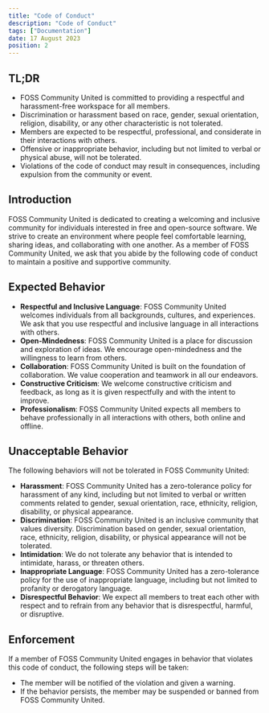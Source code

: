 ```yaml
---
title: "Code of Conduct"
description: "Code of Conduct"
tags: ["Documentation"]
date: 17 August 2023
position: 2
---
```


## TL;DR

*   FOSS Community United is committed to providing a respectful and harassment-free workspace for all members.
*   Discrimination or harassment based on race, gender, sexual orientation, religion, disability, or any other characteristic is not tolerated.
*   Members are expected to be respectful, professional, and considerate in their interactions with others.
*   Offensive or inappropriate behavior, including but not limited to verbal or physical abuse, will not be tolerated.
*   Violations of the code of conduct may result in consequences, including expulsion from the community or event.

## Introduction

FOSS Community United is dedicated to creating a welcoming and inclusive community for individuals interested in free and open-source software. We strive to create an environment where people feel comfortable learning, sharing ideas, and collaborating with one another. As a member of FOSS Community United, we ask that you abide by the following code of conduct to maintain a positive and supportive community.

## Expected Behavior

*   **Respectful and Inclusive Language**: FOSS Community United welcomes individuals from all backgrounds, cultures, and experiences. We ask that you use respectful and inclusive language in all interactions with others.
*   **Open-Mindedness**: FOSS Community United is a place for discussion and exploration of ideas. We encourage open-mindedness and the willingness to learn from others.
*   **Collaboration**: FOSS Community United is built on the foundation of collaboration. We value cooperation and teamwork in all our endeavors.
*   **Constructive Criticism**: We welcome constructive criticism and feedback, as long as it is given respectfully and with the intent to improve.
*   **Professionalism**: FOSS Community United expects all members to behave professionally in all interactions with others, both online and offline.

## Unacceptable Behavior

The following behaviors will not be tolerated in FOSS Community United:

*   **Harassment**: FOSS Community United has a zero-tolerance policy for harassment of any kind, including but not limited to verbal or written comments related to gender, sexual orientation, race, ethnicity, religion, disability, or physical appearance.
*   **Discrimination**: FOSS Community United is an inclusive community that values diversity. Discrimination based on gender, sexual orientation, race, ethnicity, religion, disability, or physical appearance will not be tolerated.
*   **Intimidation**: We do not tolerate any behavior that is intended to intimidate, harass, or threaten others.
*   **Inappropriate Language**: FOSS Community United has a zero-tolerance policy for the use of inappropriate language, including but not limited to profanity or derogatory language.
*   **Disrespectful Behavior**: We expect all members to treat each other with respect and to refrain from any behavior that is disrespectful, harmful, or disruptive.

## Enforcement

If a member of FOSS Community United engages in behavior that violates this code of conduct, the following steps will be taken:

*   The member will be notified of the violation and given a warning.
*   If the behavior persists, the member may be suspended or banned from FOSS Community United.
